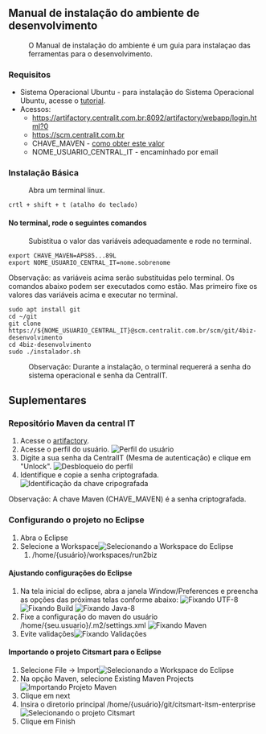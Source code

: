 == Manual de instalação do ambiente de desenvolvimento ==
:O Manual de instalação do ambiente é um guia para instalaçao das ferramentas para o desenvolvimento.

=== Requisitos ===
* Sistema Operacional Ubuntu - para instalação do Sistema Operacional Ubuntu, acesse o [https://www.techtudo.com.br/noticias/2016/01/como-instalar-o-ubuntu.ghtml tutorial].
* Acessos:
** https://artifactory.centralit.com.br:8092/artifactory/webapp/login.html?0
** https://scm.centralit.com.br
** CHAVE_MAVEN - [[#repositório-maven-da-central-it|como obter este valor]]
** NOME_USUARIO_CENTRAL_IT - encaminhado por email 
===Instalação Básica===
: Abra um terminal linux. 
<pre>crtl + shift + t (atalho do teclado) </pre> 

==== No terminal, rode o seguintes comandos ====
: Subistitua o valor das variáveis adequadamente e rode no terminal.
<pre>
export CHAVE_MAVEN=APS85...89L
export NOME_USUARIO_CENTRAL_IT=nome.sobrenome 
</pre>
Observação: as variáveis acima serão substituidas pelo terminal. Os comandos abaixo podem ser executados como estão. Mas primeiro fixe os valores das variáveis acima e executar no terminal.
<pre>
sudo apt install git
cd ~/git
git clone https://${NOME_USUARIO_CENTRAL_IT}@scm.centralit.com.br/scm/git/4biz-desenvolvimento
cd 4biz-desenvolvimento
sudo ./instalador.sh
</pre>
: Observação: Durante a instalação, o terminal requererá a senha do sistema operacional e senha da CentralIT.

== Suplementares ==

=== Repositório Maven da central IT ===
# Acesse o [https://artifactory.centralit.com.br:8092/artifactory/webapp/login.html?0 artifactory].
# Acesse o perfil do usuário. [[File:tutorial/artifactory/perfil.jpeg|Perfil do usuário]]
# Digite a sua senha da CentralIT (Mesma de autenticação) e clique em "Unlock". [[File:tutorial/artifactory/desbloqueio_de_perfil.jpeg|Desbloqueio do perfil]]
# Identifique e copie a senha criptografada. [[File:tutorial/artifactory/identificacao_chave_criptografada.png|Identificação da chave cripografada]]
Observação: A chave Maven (CHAVE_MAVEN) é a senha criptografada.

=== Configurando o projeto no Eclipse ===
# Abra o Eclipse
# Selecione a Workspace[[File:tutorial/eclipse/abrindo-eclipse.png|Selecionando a Workspace do Eclipse]]
## /home/{usuário}/workspaces/run2biz
====Ajustando configurações do Eclipse====
#Na tela inicial do eclipse, abra a janela Window/Preferences e preencha as opções das próximas telas conforme abaixo: [[File:tutorial/eclipse/utf-8.png|Fixando UTF-8]] [[File:tutorial/eclipse/build.png|Fixando Build]] [[File:tutorial/eclipse/java-8.png|Fixando Java-8]]
#Fixe a configuração do maven do usuário /home/{seu.usuario}/.m2/settings.xml [[File:tutorial/eclipse/utf-8.png|Fixando Maven]]
#Evite validações[[File:tutorial/eclipse/utf-8.png|Fixando Validações]]

====Importando o projeto Citsmart para o Eclipse====
# Selecione File -> Import[[File:tutorial/eclipse/workspace-importacao.png|Selecionando a Workspace do Eclipse]]
# Na opção Maven, selecione Existing Maven Projects[[File:tutorial/eclipse/importando-projeto-maven.png|Importando Projeto Maven]]
# Clique em next
# Insira o diretorio principal /home/{usuário}/git/citsmart-itsm-enterprise[[File:tutorial/eclipse/selecionando-projeto-citsmat-1.png|Selecionando o projeto Citsmart]]
#Clique em Finish


